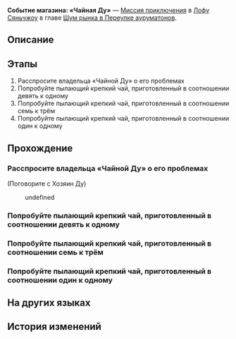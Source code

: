 {{Дополнить|Диалоги.}}
{{Миссия Инфобокс
|id              = 8003248
|Название        = 
|Изображение     = Миссия Освоения Событие магазина «Чайная Ду».png
|Тип             = Миссия приключения
|События         = 
|Глава           = Шум рынка в Переулке ауруматонов
|Условия         = 
|Персонажи       = Первопроходец; Хозяин Ду
|СтартЛокация    = Переулок ауруматонов
|Мир             = Лофу Сяньчжоу
|Локации         = Переулок ауруматонов
|Предыдущая      = 
|Следующая       = ???
|Награды         = Путеводитель путешественника*2; Кредиты*20 000
}}
'''Событие магазина: «Чайная Ду»''' — [[Миссия приключения]] в [[Лофу Сяньчжоу]] в главе [[Шум рынка в Переулке ауруматонов]].

==Описание==
{{Описание|Чтобы оживить Переулок ауруматонов, торговая гильдия стремится в полной мере использовать логистику причала и наладить тесное сотрудничество с торговцами в Переулке.<br />Торговая гильдия послала вас убедить владельца «Чайной Ду» установить сотрудничество с гильдией. Однако сейчас у хозяина Ду хлопот полон рот...}}

==Этапы==
# Расспросите владельца «Чайной Ду» о его проблемах
# Попробуйте пылающий крепкий чай, приготовленный в соотношении девять к одному
# Попробуйте пылающий крепкий чай, приготовленный в соотношении семь к трём
# Попробуйте пылающий крепкий чай, приготовленный в соотношении один к одному

==Прохождение==
{{Дополнить}}


===Расспросите владельца «Чайной Ду» о его проблемах===
{{Описание миссии|локация=Переулок ауруматонов|Чтобы оживить Переулок ауруматонов, торговая гильдия стремится в полной мере использовать логистику причала и наладить тесное сотрудничество с торговцами в Переулке.<br />Торговая гильдия послала вас убедить владельца «Чайной Ду» установить сотрудничество с гильдией. Однако сейчас у хозяина Ду хлопот полон рот...}}
{{Диалог Начало}}

;(Поговорите с Хозяин Ду)
<!--Unknown TalkSentence: 813249011-->
<!--Unknown TalkSentence: 813249012-->
:{{Диалог|Стрелка}} undefined
<!--Unknown TalkSentence: 813248002-->
<!--Unknown TalkSentence: 813248003-->
<!--Unknown TalkSentence: 813248004-->
{{Диалог Конец}}

===Попробуйте пылающий крепкий чай, приготовленный в соотношении девять к одному===
{{Диалог Начало}}

{{Диалог Конец}}

===Попробуйте пылающий крепкий чай, приготовленный в соотношении семь к трём===
{{Диалог Начало}}

{{Диалог Конец}}

===Попробуйте пылающий крепкий чай, приготовленный в соотношении один к одному===
{{Диалог Начало}}

{{Диалог Конец}}

==На других языках==
{{На других языках
|en   = Merchant Event: Du's Teahouse
|zhs  = 商铺事件•杜氏茶庄
|zht  = 商鋪事件•杜氏茶莊
|ja   = 店舗イベント・杜氏茶荘
|ko   = 상점 사건•두가네 찻집
|es   = Evento de tienda: Casa de té Du
|fr   = Événement de magasin&nbsp;: Salon de thé de Du
|ru   = Событие магазина: «Чайная Ду»
|th   = อิเวนต์ร้านค้า: Du's Teahouse
|vi   = Sự Kiện Cửa Tiệm - Tiệm Trà Họ Du
|de   = Händlerereignis: Dus Teehaus
|id   = Event Toko: Du's Teahouse
|pt   = Evento de Comerciante: Casa de Chá do Du
}}

==История изменений==
{{История изменений|2.7}}
